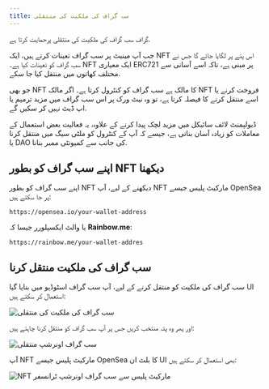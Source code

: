 ```yaml
---
title: سب گراف کی ملکیت کی منتقلی
---
```


گراف سب گراف کی ملکیت کی منتقلی پرحمایت کرتا ہے.

جب آپ مینیٹ پر سب گراف تعینات کرتے ہیں، ایک NFT اس پتے پر لگایا جائے گا جس نے سب گراف کو تعینات کیا ہے۔ NFT ایک معیاری ERC721 پر مبنی ہے، تاکہ اسے آسانی سے مختلف کھاتوں میں منتقل کیا جا سکے.

جو بھی NFT کا مالک ہے سب گراف کو کنٹرول کرتا ہے۔ اگر مالک NFT فروخت کرنے یا اسے منتقل کرنے کا فیصلہ کرتا ہے، تو وہ نیٹ ورک پر اس سب گراف میں مزید ترمیم یا اپ ڈیٹ نہیں کر سکیں گے.

ڈیولپمنٹ لائف سائیکل میں مزید لچک پیدا کرنے کے علاوہ، یہ فعالیت بعض استعمال کے معاملات کو زیادہ آسان بناتی ہے، جیسے کہ آپ کے کنٹرول کو ملٹی سیگ میں منتقل کرنا یا DAO کی جانب سے کمیونٹی ممبر بنانا.

## اپنے سب گراف کو بطور NFT دیکھنا

اپنے سب گراف کو بطور NFT دیکھنے کے لیے، آپ NFT مارکیٹ پلیس جیسے OpenSea پر جا سکتے ہیں:

```
https://opensea.io/your-wallet-address
```

یا والٹ ایکسپلورر جیسا کہ **Rainbow.me**:

```
https://rainbow.me/your-wallet-addres
```

## سب گراف کی ملکیت منتقل کرنا

سب گراف کی ملکیت کو منتقل کرنے کے لیے، آپ سب گراف اسٹوڈیو میں بنایا گیا UI استعمال کر سکتے ہیں:

![سب گراف کی ملکیت کی منتقلی](/img/subgraph-ownership-transfer-1.png)

اور پھر وہ پتہ منتخب کریں جس پر آپ سب گراف کو منتقل کرنا چاہتے ہیں:

![سب گراف اونرشپ منتقلی](/img/subgraph-ownership-transfer-2.png)

آپ NFT مارکیٹ پلیس جیسے OpenSea کا بلٹ ان UI بھی استعمال کر سکتے ہیں:

![NFT مارکیٹ پلیس سے سب گراف اونرشپ ٹرانسفر](/img/subgraph-ownership-transfer-nft-marketplace.png)
